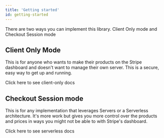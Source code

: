```yaml
---
title: 'Getting started'
id: getting-started
---
```



There are two ways you can implement this library. Client Only mode and Checkout Session mode

## Client Only Mode

This is for anyone who wants to make their products on the Stripe dashboard and doesn't want to manage their
own server. This is a secure, easy way to get up and running.

<Link to="/docs/getting-started-client-mode">
  Click here to see client-only docs
</Link>

## Checkout Session mode

This is for any implementation that leverages Servers or a Serverless architecture. It's more work but gives you more
control over the products and prices in ways you might not be able to with Stripe's dashboard.

<Link to="/docs/getting-started-serverless">
  Click here to see serverless docs
</Link>

